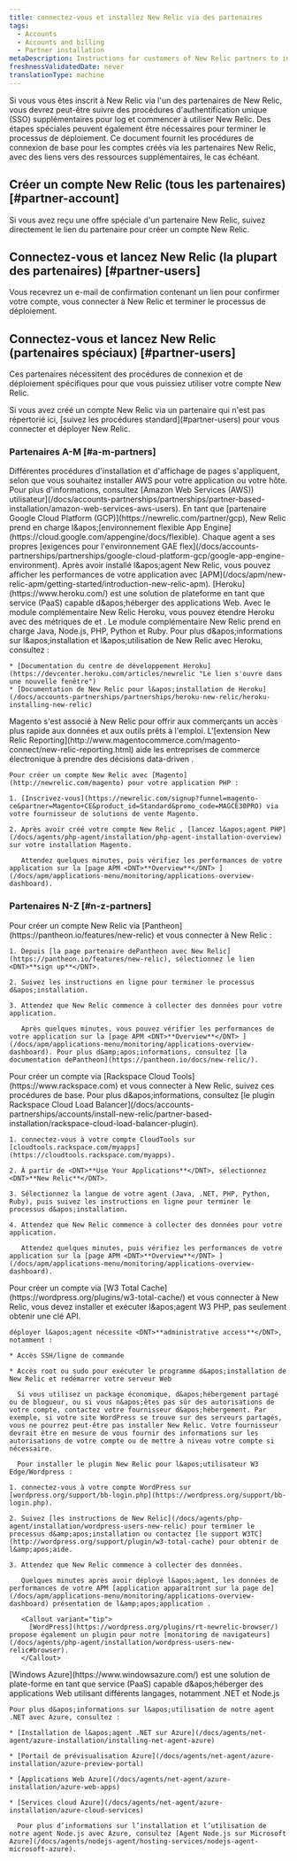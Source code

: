 ```yaml
---
title: connectez-vous et installez New Relic via des partenaires
tags:
  - Accounts
  - Accounts and billing
  - Partner installation
metaDescription: Instructions for customers of New Relic partners to install New Relic through the partner and view New Relic page data.
freshnessValidatedDate: never
translationType: machine
---
```


Si vous vous êtes inscrit à New Relic via l&apos;un des partenaires de New Relic, vous devrez peut-être suivre des procédures d&apos;authentification unique (SSO) supplémentaires pour log et commencer à utiliser New Relic. Des étapes spéciales peuvent également être nécessaires pour terminer le processus de déploiement. Ce document fournit les procédures de connexion de base pour les comptes créés via les partenaires New Relic, avec des liens vers des ressources supplémentaires, le cas échéant.

## Créer un compte New Relic (tous les partenaires) [#partner-account]

Si vous avez reçu une offre spéciale d&apos;un partenaire New Relic, suivez directement le lien du partenaire pour créer un compte New Relic.

## Connectez-vous et lancez New Relic (la plupart des partenaires) [#partner-users]

Vous recevrez un e-mail de confirmation contenant un lien pour confirmer votre compte, vous connecter à New Relic et terminer le processus de déploiement.

## Connectez-vous et lancez New Relic (partenaires spéciaux) [#partner-users]

Ces partenaires nécessitent des procédures de connexion et de déploiement spécifiques pour que vous puissiez utiliser votre compte New Relic.

<Callout variant="tip">
  Si vous avez créé un compte New Relic via un partenaire qui n&apos;est pas répertorié ici, [suivez les procédures standard](#partner-users) pour vous connecter et déployer New Relic.
</Callout>

### Partenaires A-M [#a-m-partners]

<CollapserGroup>
  <Collapser id="aws" title="Amazon Web Services (AWS)">
    Différentes procédures d&apos;installation et d&apos;affichage de pages s&apos;appliquent, selon que vous souhaitez installer AWS pour votre application ou votre hôte. Pour plus d&apos;informations, consultez [Amazon Web Services (AWS)) utilisateur](/docs/accounts-partnerships/partnerships/partner-based-installation/amazon-web-services-aws-users).
  </Collapser>

  <Collapser id="appharbor" title="Google Cloud Platform (GCP)">
    En tant que [partenaire Google Cloud Platform (GCP)](https://newrelic.com/partner/gcp), New Relic prend en charge l&amp;apos;[environnement flexible App Engine](https://cloud.google.com/appengine/docs/flexible). Chaque agent <InlinePopover type="apm" />a ses propres [exigences pour l&apos;environnement GAE flex](/docs/accounts-partnerships/partnerships/google-cloud-platform-gcp/google-app-engine-environment). Après avoir installé l&amp;apos;agent New Relic, vous pouvez afficher les performances de votre application avec [APM](/docs/apm/new-relic-apm/getting-started/introduction-new-relic-apm).
  </Collapser>

  <Collapser id="heroku" title="Heroku">
    [Heroku](https://www.heroku.com/) est une solution de plateforme en tant que service (PaaS) capable d&amp;apos;héberger des applications Web. Avec le module complémentaire New Relic Heroku, vous pouvez étendre Heroku avec des métriques de <InlinePopover type="apm" />et <InlinePopover type="browser" />. Le module complémentaire New Relic prend en charge Java, Node.js, PHP, Python et Ruby. Pour plus d&amp;apos;informations sur l&amp;apos;installation et l&amp;apos;utilisation de New Relic avec Heroku, consultez :

    * [Documentation du centre de développement Heroku](https://devcenter.heroku.com/articles/newrelic "Le lien s'ouvre dans une nouvelle fenêtre")
    * [Documentation de New Relic pour l&apos;installation de Heroku](/docs/accounts-partnerships/partnerships/heroku-new-relic/heroku-installing-new-relic)
  </Collapser>

  <Collapser id="magento" title="Magento">
    Magento s&apos;est associé à New Relic pour offrir aux commerçants un accès plus rapide aux données et aux outils prêts à l&apos;emploi. L&apos;[extension New Relic Reporting](http://www.magentocommerce.com/magento-connect/new-relic-reporting.html) aide les entreprises de commerce électronique à prendre des décisions data-driven .

    Pour créer un compte New Relic avec [Magento](http://newrelic.com/magento) pour votre application PHP :

    1. [Inscrivez-vous](https://newrelic.com/signup?funnel=magento-ce&partner=Magento+CE&product_id=Standard&promo_code=MAGCE30PRO) via votre fournisseur de solutions de vente Magento.

    2. Après avoir créé votre compte New Relic , [lancez l&apos;agent PHP](/docs/agents/php-agent/installation/php-agent-installation-overview) sur votre installation Magento.

       Attendez quelques minutes, puis vérifiez les performances de votre application sur la [page APM <DNT>**Overview**</DNT> ](/docs/apm/applications-menu/monitoring/applications-overview-dashboard).
  </Collapser>
</CollapserGroup>

### Partenaires N-Z [#n-z-partners]

<CollapserGroup>
  <Collapser id="network-redux" title="Pantheon">
    Pour créer un compte New Relic via [Pantheon](https://pantheon.io/features/new-relic) et vous connecter à New Relic :

    1. Depuis [la page partenaire dePantheon avec New Relic](https://pantheon.io/features/new-relic), sélectionnez le lien <DNT>**sign up**</DNT>.

    2. Suivez les instructions en ligne pour terminer le processus d&apos;installation.

    3. Attendez que New Relic commence à collecter des données pour votre application.

       Après quelques minutes, vous pouvez vérifier les performances de votre application sur la [page APM <DNT>**Overview**</DNT> ](/docs/apm/applications-menu/monitoring/applications-overview-dashboard). Pour plus d&amp;apos;informations, consultez [la documentation dePantheon](https://pantheon.io/docs/new-relic/).
  </Collapser>

  <Collapser id="rackspace" title="Outils de Rackspace Cloud">
    Pour créer un compte via [Rackspace Cloud Tools](https://www.rackspace.com) et vous connecter à New Relic, suivez ces procédures de base. Pour plus d&amp;apos;informations, consultez [le plugin Rackspace Cloud Load Balancer](/docs/accounts-partnerships/accounts/install-new-relic/partner-based-installation/rackspace-cloud-load-balancer-plugin).

    1. connectez-vous à votre compte CloudTools sur [cloudtools.rackspace.com/myapps](https://cloudtools.rackspace.com/myapps).

    2. À partir de <DNT>**Use Your Applications**</DNT>, sélectionnez <DNT>**New Relic**</DNT>.

    3. Sélectionnez la langue de votre agent (Java, .NET, PHP, Python, Ruby), puis suivez les instructions en ligne pour terminer le processus d&apos;installation.

    4. Attendez que New Relic commence à collecter des données pour votre application.

       Attendez quelques minutes, puis vérifiez les performances de votre application sur la [page APM <DNT>**Overview**</DNT> ](/docs/apm/applications-menu/monitoring/applications-overview-dashboard).
  </Collapser>

  <Collapser id="wordpress-w3-edge" title="W3 Edge et WordPress">
    <Callout variant="tip">
      Pour créer un compte via [W3 Total Cache](https://wordpress.org/plugins/w3-total-cache/) et vous connecter à New Relic, vous devez installer et exécuter l&amp;apos;agent W3 PHP, pas seulement obtenir une clé API.
    </Callout>

    déployer l&apos;agent nécessite <DNT>**administrative access**</DNT>, notamment :

    * Accès SSH/ligne de commande

    * Accès root ou sudo pour exécuter le programme d&apos;installation de New Relic et redémarrer votre serveur Web

      Si vous utilisez un package économique, d&apos;hébergement partagé ou de blogueur, ou si vous n&apos;êtes pas sûr des autorisations de votre compte, contactez votre fournisseur d&apos;hébergement. Par exemple, si votre site WordPress se trouve sur des serveurs partagés, vous ne pourrez peut-être pas installer New Relic. Votre fournisseur devrait être en mesure de vous fournir des informations sur les autorisations de votre compte ou de mettre à niveau votre compte si nécessaire.

      Pour installer le plugin New Relic pour l&apos;utilisateur W3 Edge/Wordpress :

    1. connectez-vous à votre compte WordPress sur [wordpress.org/support/bb-login.php](https://wordpress.org/support/bb-login.php).

    2. Suivez [les instructions de New Relic](/docs/agents/php-agent/installation/wordpress-users-new-relic) pour terminer le processus d&amp;apos;installation ou contactez [le support W3TC](http://wordpress.org/support/plugin/w3-total-cache) pour obtenir de l&amp;apos;aide.

    3. Attendez que New Relic commence à collecter des données.

       Quelques minutes après avoir déployé l&apos;agent, les données de performances de votre APM [application apparaîtront sur la page de](/docs/apm/applications-menu/monitoring/applications-overview-dashboard) présentation de l&amp;apos;application .

       <Callout variant="tip">
         [WordPress](https://wordpress.org/plugins/rt-newrelic-browser/) propose également un plugin pour notre [monitoring de navigateurs](/docs/agents/php-agent/installation/wordpress-users-new-relic#browser).
       </Callout>
  </Collapser>

  <Collapser id="azure" title="Windows Azure">
    [Windows Azure](https://www.windowsazure.com/) est une solution de plate-forme en tant que service (PaaS) capable d&amp;apos;héberger des applications Web utilisant différents langages, notamment .NET et Node.js

    Pour plus d&apos;informations sur l&apos;utilisation de notre agent .NET avec Azure, consultez :

    * [Installation de l&apos;agent .NET sur Azure](/docs/agents/net-agent/azure-installation/installing-net-agent-azure)

    * [Portail de prévisualisation Azure](/docs/agents/net-agent/azure-installation/azure-preview-portal)

    * [Applications Web Azure](/docs/agents/net-agent/azure-installation/azure-web-apps)

    * [Services cloud Azure](/docs/agents/net-agent/azure-installation/azure-cloud-services)

      Pour plus d’informations sur l’installation et l’utilisation de notre agent Node.js avec Azure, consultez [Agent Node.js sur Microsoft Azure](/docs/agents/nodejs-agent/hosting-services/nodejs-agent-microsoft-azure).
  </Collapser>
</CollapserGroup>